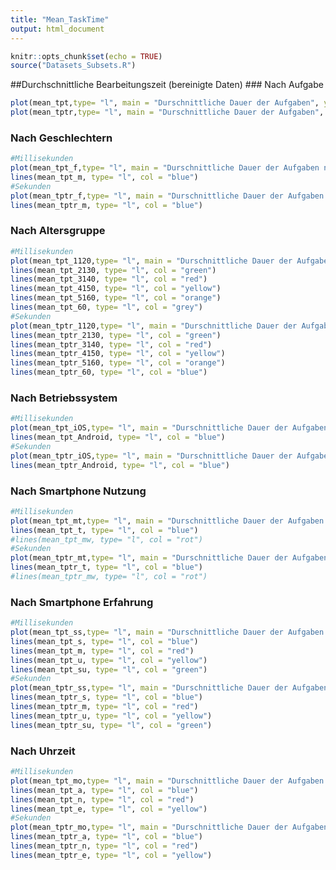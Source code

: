 ```yaml
---
title: "Mean_TaskTime"
output: html_document
---
```

```r
knitr::opts_chunk$set(echo = TRUE)
source("Datasets_Subsets.R")
```

##Durchschnittliche Bearbeitungszeit (bereinigte Daten)
### Nach Aufgabe 
```r
plot(mean_tpt,type= "l", main = "Durschnittliche Dauer der Aufgaben", ylab= "Zeit in Millisekunden", xlab = "Aufgaben")
plot(mean_tptr,type= "l", main = "Durschnittliche Dauer der Aufgaben", ylab= "Zeit in Sekunden", xlab = "Aufgaben")
```
### Nach Geschlechtern
```r
#Millisekunden
plot(mean_tpt_f,type= "l", main = "Durschnittliche Dauer der Aufgaben nach Geschlechtern", ylab= "Zeit in Millisekunden", xlab = "Aufgaben")
lines(mean_tpt_m, type= "l", col = "blue")
#Sekunden
plot(mean_tptr_f,type= "l", main = "Durschnittliche Dauer der Aufgaben nach Geschlechtern", ylab= "Zeit in Sekunden", xlab = "Aufgaben")
lines(mean_tptr_m, type= "l", col = "blue")
```
### Nach Altersgruppe
```r
#Millisekunden
plot(mean_tpt_1120,type= "l", main = "Durschnittliche Dauer der Aufgaben nach Altersgruppen", ylab= "Zeit in Millisekunden", xlab = "Aufgaben")
lines(mean_tpt_2130, type= "l", col = "green")
lines(mean_tpt_3140, type= "l", col = "red")
lines(mean_tpt_4150, type= "l", col = "yellow")
lines(mean_tpt_5160, type= "l", col = "orange")
lines(mean_tpt_60, type= "l", col = "grey")
#Sekunden
plot(mean_tptr_1120,type= "l", main = "Durschnittliche Dauer der Aufgaben nach Altersgruppen", ylab= "Zeit in Sekunden", xlab = "Aufgaben")
lines(mean_tptr_2130, type= "l", col = "green")
lines(mean_tptr_3140, type= "l", col = "red")
lines(mean_tptr_4150, type= "l", col = "yellow")
lines(mean_tptr_5160, type= "l", col = "orange")
lines(mean_tptr_60, type= "l", col = "blue")

```

### Nach Betriebssystem
```r
#Millisekunden
plot(mean_tpt_iOS,type= "l", main = "Durschnittliche Dauer der Aufgaben nach Betriebssystem", ylab= "Zeit in Millisekunden", xlab = "Aufgaben")
lines(mean_tpt_Android, type= "l", col = "blue")
#Sekunden
plot(mean_tptr_iOS,type= "l", main = "Durschnittliche Dauer der Aufgaben nach Betriebssystem", ylab= "Zeit in Sekunden", xlab = "Aufgaben")
lines(mean_tptr_Android, type= "l", col = "blue")
```

### Nach Smartphone Nutzung
```r
#Millisekunden
plot(mean_tpt_mt,type= "l", main = "Durschnittliche Dauer der Aufgaben nach Smartphone Nutzung", ylab= "Zeit in Millisekunden", xlab = "Aufgaben", ylim=c(1500,5100))
lines(mean_tpt_t, type= "l", col = "blue")
#lines(mean_tpt_mw, type= "l", col = "rot")
#Sekunden
plot(mean_tptr_mt,type= "l", main = "Durschnittliche Dauer der Aufgaben nach Smartphone Nutzung", ylab= "Zeit in Sekunden", xlab = "Aufgaben", ylim=c(1.5,5.1))
lines(mean_tptr_t, type= "l", col = "blue")
#lines(mean_tptr_mw, type= "l", col = "rot")
```

### Nach Smartphone Erfahrung
```r
#Millisekunden
plot(mean_tpt_ss,type= "l", main = "Durschnittliche Dauer der Aufgaben nach Smartphone  Erfahrung", ylab= "Zeit in Millisekunden", xlab = "Aufgaben", ylim=c(1500,5100))
lines(mean_tpt_s, type= "l", col = "blue")
lines(mean_tpt_m, type= "l", col = "red")
lines(mean_tpt_u, type= "l", col = "yellow")
lines(mean_tpt_su, type= "l", col = "green")
#Sekunden
plot(mean_tptr_ss,type= "l", main = "Durschnittliche Dauer der Aufgaben nach Smartphone Erfahrung", ylab= "Zeit in Sekunden", xlab = "Aufgaben", ylim=c(1.5,5.1))
lines(mean_tptr_s, type= "l", col = "blue")
lines(mean_tptr_m, type= "l", col = "red")
lines(mean_tptr_u, type= "l", col = "yellow")
lines(mean_tptr_su, type= "l", col = "green")
```

### Nach Uhrzeit
```r
#Millisekunden
plot(mean_tpt_mo,type= "l", main = "Durschnittliche Dauer der Aufgaben nach Uhrzeit", ylab= "Zeit in Millisekunden", xlab = "Aufgaben", ylim=c(1500,5100))
lines(mean_tpt_a, type= "l", col = "blue")
lines(mean_tpt_n, type= "l", col = "red")
lines(mean_tpt_e, type= "l", col = "yellow")
#Sekunden
plot(mean_tptr_mo,type= "l", main = "Durschnittliche Dauer der Aufgaben nach Uhrzeit", ylab= "Zeit in Sekunden", xlab = "Aufgaben", ylim=c(1.5,5.1))
lines(mean_tptr_a, type= "l", col = "blue")
lines(mean_tptr_n, type= "l", col = "red")
lines(mean_tptr_e, type= "l", col = "yellow")
```